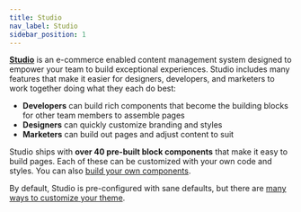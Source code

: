 ```yaml
---
title: Studio
nav_label: Studio
sidebar_position: 1
---
```


[**Studio**](https://www.elasticpath.com/products/studio) is an e-commerce enabled content management system designed to empower your team to build exceptional experiences. Studio includes many features that make it easier for designers, developers, and marketers to work together doing what they each do best:

* **Developers** can build rich components that become the building blocks for other team members to assemble pages
* **Designers** can quickly customize branding and styles
* **Marketers** can build out pages and adjust content to suit

Studio ships with **over 40 pre-built block components** that make it easy to build pages. Each of these can be customized with your own code and styles. You can also [build your own components](/docs/studio/developers/).

By default, Studio is pre-configured with sane defaults, but there are [many ways to customize your theme](/docs/studio/developers/custom-themes).
